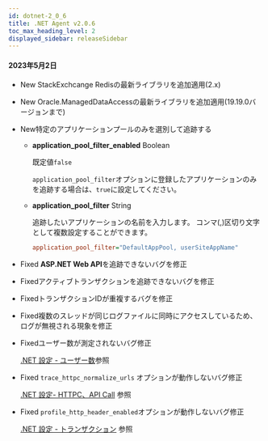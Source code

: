 ```yaml
---
id: dotnet-2_0_6
title: .NET Agent v2.0.6
toc_max_heading_level: 2
displayed_sidebar: releaseSidebar
---
```


#### 2023年5月2日

- <Status>New</Status> StackExchcange Redisの最新ライブラリを追加適用(2.x)

- <Status>New</Status> Oracle.ManagedDataAccessの最新ライブラリを追加適用(19.19.0バージョンまで)

- <Status>New</Status>特定のアプリケーションプールのみを選別して追跡する

  - **application_pool_filter_enabled** <span class='type'>Boolean</span>

    既定値`false`

    `application_pool_filter`オプションに登録したアプリケーションのみを追跡する場合は、`true`に設定してください。

  - **application_pool_filter** <span class='type'>String</span>

    追跡したいアプリケーションの名前を入力します。 コンマ(,)区切り文字として複数設定することができます。

    ```ini title='whatap.conf'
    application_pool_filter="DefaultAppPool, userSiteAppName"
    ```

- <Status>Fixed</Status> <b>ASP.NET Web API</b>を追跡できないバグを修正

- <Status>Fixed</Status>アクティブトランザクションを追跡できないバグを修正

- <Status>Fixed</Status>トランザクションIDが重複するバグを修正

- <Status>Fixed</Status>複数のスレッドが同じログファイルに同時にアクセスしているため、ログが無視される現象を修正

- <Status>Fixed</Status>ユーザー数が測定されないバグ修正

  [.NET 設定 - ユーザー数](../../dotnet/agent-number-of-user)参照

- <Status>Fixed</Status> <code>trace_httpc_normalize_urls</code> オプションが動作しないバグ修正

  [.NET 設定- HTTPC、API Call](../../dotnet/agent-httpcapicall) 参照

- <Status>Fixed</Status> <code>profile_http_header_enabled</code>オプションが動作しないバグ修正

  [.NET 設定 - トランザクション](../../dotnet/agent-transaction) 参照

